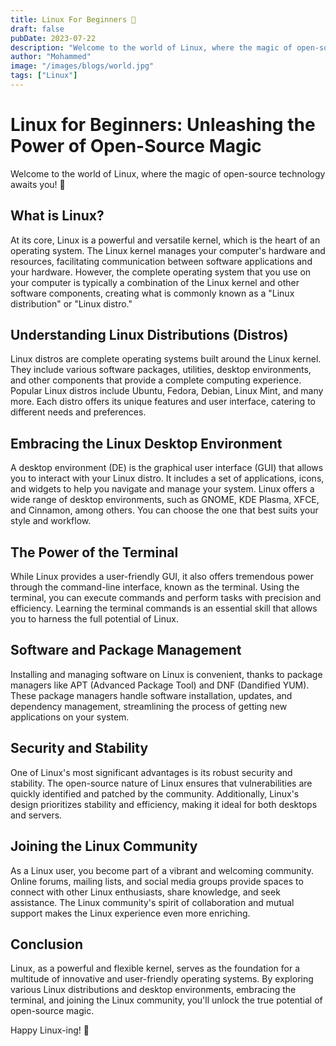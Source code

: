 ```yaml
---
title: Linux For Beginners 🐧
draft: false
pubDate: 2023-07-22
description: "Welcome to the world of Linux, where the magic of open-source technology awaits you!"
author: "Mohammed"
image: "/images/blogs/world.jpg"
tags: ["Linux"]
---
```


# Linux for Beginners: Unleashing the Power of Open-Source Magic

Welcome to the world of Linux, where the magic of open-source technology awaits you! 🐧

## What is Linux?

At its core, Linux is a powerful and versatile kernel, which is the heart of an operating system. 
The Linux kernel manages your computer's hardware and resources, facilitating communication between
software applications and your hardware. However, the complete operating system that you use on 
your computer is typically a combination of the Linux kernel and other software components, 
creating what is commonly known as a "Linux distribution" or "Linux distro."

## Understanding Linux Distributions (Distros)

Linux distros are complete operating systems built around the Linux kernel. 
They include various software packages, utilities, desktop environments, and other components 
that provide a complete computing experience. Popular Linux distros include Ubuntu, 
Fedora, Debian, Linux Mint, and many more. Each distro offers its unique features and user 
interface, catering to different needs and preferences.

## Embracing the Linux Desktop Environment

A desktop environment (DE) is the graphical user interface (GUI) that allows you to interact 
with your Linux distro. It includes a set of applications, icons, and widgets to help you 
navigate and manage your system. Linux offers a wide range of desktop environments, 
such as GNOME, KDE Plasma, XFCE, and Cinnamon, among others. You can choose the one that best 
suits your style and workflow.

## The Power of the Terminal

While Linux provides a user-friendly GUI, it also offers tremendous power through the 
command-line interface, known as the terminal. Using the terminal, you can execute commands 
and perform tasks with precision and efficiency. Learning the terminal commands is an essential 
skill that allows you to harness the full potential of Linux.

## Software and Package Management

Installing and managing software on Linux is convenient, thanks to package managers like 
APT (Advanced Package Tool) and DNF (Dandified YUM). These package managers handle software 
installation, updates, and dependency management, streamlining the process of getting new 
applications on your system.

## Security and Stability

One of Linux's most significant advantages is its robust security and stability.
The open-source nature of Linux ensures that vulnerabilities are quickly identified and 
patched by the community. Additionally, Linux's design prioritizes stability and efficiency, 
making it ideal for both desktops and servers.

## Joining the Linux Community

As a Linux user, you become part of a vibrant and welcoming community. Online forums, 
mailing lists, and social media groups provide spaces to connect with other Linux enthusiasts, 
share knowledge, and seek assistance. The Linux community's spirit of collaboration and mutual 
support makes the Linux experience even more enriching.

## Conclusion

Linux, as a powerful and flexible kernel, serves as the foundation for a multitude 
of innovative and user-friendly operating systems. By exploring various Linux distributions 
and desktop environments, embracing the terminal, and joining the Linux community, you'll 
unlock the true potential of open-source magic.

Happy Linux-ing! 🚀
